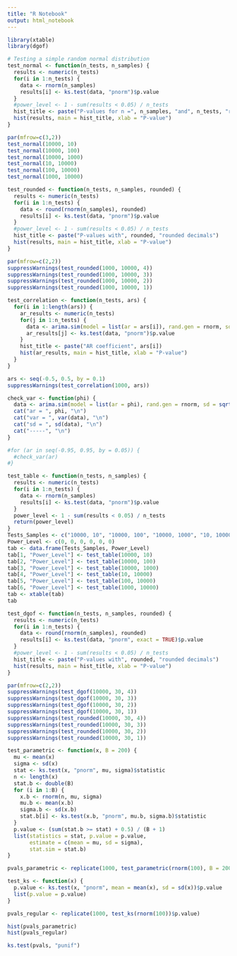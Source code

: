 ```yaml
---
title: "R Notebook"
output: html_notebook
---
```


```r
library(xtable)
library(dgof)
```

```r
# Testing a simple random normal distribution
test_normal <- function(n_tests, n_samples) {
  results <- numeric(n_tests)
  for(i in 1:n_tests) {
    data <- rnorm(n_samples)
    results[i] <- ks.test(data, "pnorm")$p.value
  }
  #power_level <- 1 - sum(results < 0.05) / n_tests
  hist_title <- paste("P-values for n =", n_samples, "and", n_tests, "replicate tests")
  hist(results, main = hist_title, xlab = "P-value")
}

par(mfrow=c(3,2))
test_normal(10000, 10)
test_normal(10000, 100)
test_normal(10000, 1000)
test_normal(10, 10000)
test_normal(100, 10000)
test_normal(1000, 10000)
```

```r
test_rounded <- function(n_tests, n_samples, rounded) {
  results <- numeric(n_tests)
  for(i in 1:n_tests) {
    data <- round(rnorm(n_samples), rounded)
    results[i] <- ks.test(data, "pnorm")$p.value
  }
  #power_level <- 1 - sum(results < 0.05) / n_tests
  hist_title <- paste("P-values with", rounded, "rounded decimals")
  hist(results, main = hist_title, xlab = "P-value")
}

par(mfrow=c(2,2))
suppressWarnings(test_rounded(1000, 10000, 4))
suppressWarnings(test_rounded(1000, 10000, 3))
suppressWarnings(test_rounded(1000, 10000, 2))
suppressWarnings(test_rounded(1000, 10000, 1))
```

```r
test_correlation <- function(n_tests, ars) {
  for(i in 1:length(ars)) {
    ar_results <- numeric(n_tests)
    for(j in 1:n_tests) {
      data <- arima.sim(model = list(ar = ars[i]), rand.gen = rnorm, sd = sqrt(1-ars[i]^2), n = 500)
      ar_results[j] <- ks.test(data, "pnorm")$p.value
    }
    hist_title <- paste("AR coefficient", ars[i])
    hist(ar_results, main = hist_title, xlab = "P-value")
  }
}

ars <- seq(-0.5, 0.5, by = 0.1)
suppressWarnings(test_correlation(1000, ars))
```
```r
check_var <- function(phi) {
  data <- arima.sim(model = list(ar = phi), rand.gen = rnorm, sd = sqrt(1-phi^2), n = 10000)
  cat("ar = ", phi, "\n")
  cat("var = ", var(data), "\n")
  cat("sd = ", sd(data), "\n")
  cat("-----", "\n")
}

#for (ar in seq(-0.95, 0.95, by = 0.05)) {
  #check_var(ar)
#}
```

```r
test_table <- function(n_tests, n_samples) {
  results <- numeric(n_tests)
  for(i in 1:n_tests) {
    data <- rnorm(n_samples)
    results[i] <- ks.test(data, "pnorm")$p.value
  }
  power_level <- 1 - sum(results < 0.05) / n_tests
  return(power_level)
}
Tests_Samples <- c("10000, 10", "10000, 100", "10000, 1000", "10, 10000", "100, 10000", "1000, 10000")
Power_Level <- c(0, 0, 0, 0, 0, 0)
tab <- data.frame(Tests_Samples, Power_Level)
tab[1, "Power_Level"] <- test_table(10000, 10)
tab[2, "Power_Level"] <- test_table(10000, 100)
tab[3, "Power_Level"] <- test_table(10000, 1000)
tab[4, "Power_Level"] <- test_table(10, 10000)
tab[5, "Power_Level"] <- test_table(100, 10000)
tab[6, "Power_Level"] <- test_table(1000, 10000)
tab <- xtable(tab)
tab
```

```r
test_dgof <- function(n_tests, n_samples, rounded) {
  results <- numeric(n_tests)
  for(i in 1:n_tests) {
    data <- round(rnorm(n_samples), rounded)
    results[i] <- ks.test(data, "pnorm", exact = TRUE)$p.value
  }
  #power_level <- 1 - sum(results < 0.05) / n_tests
  hist_title <- paste("P-values with", rounded, "rounded decimals")
  hist(results, main = hist_title, xlab = "P-value")
}

par(mfrow=c(2,2))
suppressWarnings(test_dgof(10000, 30, 4))
suppressWarnings(test_dgof(10000, 30, 3))
suppressWarnings(test_dgof(10000, 30, 2))
suppressWarnings(test_dgof(10000, 30, 1))
suppressWarnings(test_rounded(10000, 30, 4))
suppressWarnings(test_rounded(10000, 30, 3))
suppressWarnings(test_rounded(10000, 30, 2))
suppressWarnings(test_rounded(10000, 30, 1))
```

```r
test_parametric <- function(x, B = 200) {
  mu <- mean(x)
  sigma <- sd(x)
  stat <- ks.test(x, "pnorm", mu, sigma)$statistic
  n <- length(x)
  stat.b <- double(B)
  for (i in 1:B) {
    x.b <- rnorm(n, mu, sigma)
    mu.b <- mean(x.b)
    sigma.b <- sd(x.b)
    stat.b[i] <- ks.test(x.b, "pnorm", mu.b, sigma.b)$statistic
  }
  p.value <- (sum(stat.b >= stat) + 0.5) / (B + 1)
  list(statistics = stat, p.value = p.value, 
       estimate = c(mean = mu, sd = sigma),
       stat.sim = stat.b)
}

pvals_parametric <- replicate(1000, test_parametric(rnorm(100), B = 200)$p.value)

test_ks <- function(x) {
  p.value <- ks.test(x, "pnorm", mean = mean(x), sd = sd(x))$p.value
  list(p.value = p.value)
}

pvals_regular <- replicate(1000, test_ks(rnorm(100))$p.value)

hist(pvals_parametric)
hist(pvals_regular)
```

```r
ks.test(pvals, "punif")
```